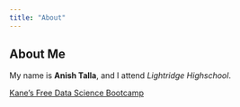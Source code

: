 ```yaml
---
title: "About"
---
```

## About Me
My name is **Anish Talla**, and I attend *Lightridge Highschool*.

[Kane's Free Data Science Bootcamp](https://bootcamp.davidkane.info)
